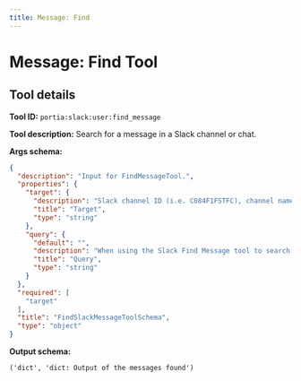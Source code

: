 ```yaml
---
title: Message: Find
---
```

<!-- WARNING: This file is auto-generated by generate_tool_docs.py. Do not edit manually. -->


# Message: Find Tool

<Intro />

## Tool details
**Tool ID:** `portia:slack:user:find_message`

**Tool description:** Search for a message in a Slack channel or chat.

**Args schema:**
```json
{
  "description": "Input for FindMessageTool.",
  "properties": {
    "target": {
      "description": "Slack channel ID (i.e. C084F1FSTFC), channel name (#slack-tool-testing)or user name (@tom) that the messages were sent to.",
      "title": "Target",
      "type": "string"
    },
    "query": {
      "default": "",
      "description": "When using the Slack Find Message tool to search for             messages you have to adhere to the query string structure             of slack strictly. In addition to whatever keywords are             relevant from the user's prompt, follow the guidelines             below to build the query string and never ever add anything             other than that.             To look for messages from a specific user you have to refer             to their slack user name using @ in the query string             like so: 'from:@UserName' e.g. 'from:@nathan' to get             messages from nathan.             To look for messages sent to me or someone else you have to             refer to their Slack username using @ in the query string             like so: 'to:@UserName' e.g. 'to:@mounir'.             Next, and this should ONLY be used if the user is asking             about messages in a specific channel, to look for messages             in a specific channel you have to insert 'in:ChannelName'             in the query string e.g. 'in:social'",
      "title": "Query",
      "type": "string"
    }
  },
  "required": [
    "target"
  ],
  "title": "FindSlackMessageToolSchema",
  "type": "object"
}
```

**Output schema:**
```
('dict', 'dict: Output of the messages found')
```
